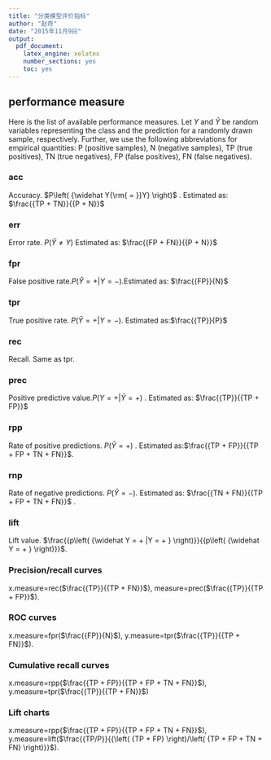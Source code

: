 ```yaml
---
title: "分类模型评价指标"
author: "赵奇"
date: "2015年11月9日"
output: 
  pdf_document: 
    latex_engine: xelatex
    number_sections: yes
    toc: yes
---
```


## performance measure

Here is the list of available performance measures. Let $Y$ and $\widehat Y$ be random variables representing the class and the prediction for a randomly drawn sample, respectively. Further, we use the following abbreviations for empirical quantities: P (positive samples), N (negative samples), TP (true positives), TN (true negatives), FP (false positives), FN (false negatives).

### acc

Accuracy. $P\left( {\widehat Y{\rm{ = }}Y} \right)$ . Estimated as:  $\frac{{TP + TN}}{{P + N}}$  

### err

Error rate. $P\left( {\widehat Y \ne Y} \right)$ Estimated as: $\frac{{FP + FN}}{{P + N}}$

### fpr

False positive rate.$P\left( {\widehat Y =  + |Y =  - } \right)$.Estimated as: $\frac{{FP}}{N}$

### tpr

True positive rate. $P\left( {\widehat Y =  + |Y =  - } \right)$. Estimated as:$\frac{{TP}}{P}$

### rec

Recall. Same as tpr.

### prec

Positive predictive value.$P\left( {Y =  + |\widehat Y =  + } \right)$ . Estimated as: $\frac{{TP}}{{TP + FP}}$

### rpp

Rate of positive predictions. $P\left( {\widehat Y =  + } \right)$ . Estimated as:$\frac{{TP + FP}}{{TP + FP + TN + FN}}$.

### rnp

Rate of negative predictions. $P\left( {\widehat Y =  - } \right)$. Estimated as: $\frac{{TN + FN}}{{TP + FP + TN + FN}}$
.

### lift

Lift value. $\frac{{p\left( {\widehat Y =  + |Y =  + } \right)}}{{p\left( {\widehat Y =  + } \right)}}$.

### Precision/recall curves

x.measure=rec($\frac{{TP}}{{TP + FN}}$), measure=prec($\frac{{TP}}{{TP + FP}}$).  

### ROC curves

x.measure=fpr($\frac{{FP}}{N}$), y.measure=tpr($\frac{{TP}}{{TP + FN}}$).  

### Cumulative recall curves

x.measure=rpp($\frac{{TP + FP}}{{TP + FP + TN + FN}}$), y.measure=tpr($\frac{{TP}}{{TP + FN}}$)  

### Lift charts

x.measure=rpp($\frac{{TP + FP}}{{TP + FP + TN + FN}}$), y.measure=lift($\frac{{TP/P}}{{\left( {TP + FP} \right)/\left( {TP + FP + TN + FN} \right)}}$).  



